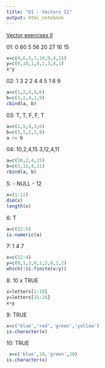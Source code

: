 ```yaml
---
title: "O1 - Vectors II"
output: html_notebook
---
```


[Vector exercises II](http://www.r-exercises.com/2016/11/15/vector-exercises-vol-2/)


01: 0 60 5 56 20 27 16 15
```r
x=c(4,6,5,7,10,9,4,15)
y=c(0,10,1,8,2,3,4,1)
x*y
```


02: 
1 3
2 2
4 4
5 1
6 9
```r
a=c(1,2,4,5,6)
b=c(3,2,4,1,9)
cbind(a, b)
```


03: T, T, F, F, T
```r
a=c(1,5,4,3,6)
b=c(3,5,2,1,9)
a <= b
```


04:
10,2,4,15
3,12,4,11
```r
a=c(10,2,4,15)
b=c(3,12,4,11)
rbind(a, b)
```


5: 
- NULL
- 12
```r
x=(1:12)
dim(x)
length(x)
```


6:  T
```r
a=c(12:5)
is.numeric(a)
```


7: 1 4 7
```r
x=c(12:4)
y=c(0,1,2,0,1,2,0,1,2)
which(!is.finite(x/y))
```

8: 10 x TRUE
```r
x=letters[1:10]
y=letters[15:24]
x<y
```


9: TRUE
```r
x=c('blue','red','green','yellow')
is.character(x)
```


10: TRUE
```r
 x=c('blue',10,'green',20)
is.character(x)
```

